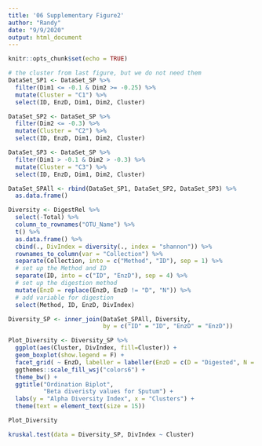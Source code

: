 ---
title: '06 Supplementary Figure2'
author: "Randy"
date: "9/9/2020"
output: html_document
---

```{r setup, include=FALSE}
knitr::opts_chunk$set(echo = TRUE)
```


```{r Alpha Diversity in Clusters}
# the cluster from last figure, but we do not need them
DataSet_SP1 <- DataSet_SP %>%
  filter(Dim1 <= -0.1 & Dim2 >= -0.25) %>%
  mutate(Cluster = "C1") %>%
  select(ID, EnzD, Dim1, Dim2, Cluster)

DataSet_SP2 <- DataSet_SP %>%
  filter(Dim2 <= -0.3) %>%
  mutate(Cluster = "C2") %>%
  select(ID, EnzD, Dim1, Dim2, Cluster)

DataSet_SP3 <- DataSet_SP %>%
  filter(Dim1 > -0.1 & Dim2 > -0.3) %>%
  mutate(Cluster = "C3") %>%
  select(ID, EnzD, Dim1, Dim2, Cluster)

DataSet_SPAll <- rbind(DataSet_SP1, DataSet_SP2, DataSet_SP3) %>%
  as.data.frame()

Diversity <- DigestRel %>%
  select(-Total) %>%
  column_to_rownames("OTU_Name") %>%
  t() %>%
  as.data.frame() %>% 
  cbind(., DivIndex = diversity(., index = "shannon")) %>%
  rownames_to_column(var = "Collection") %>%
  separate(Collection, into = c("Method", "ID"), sep = 1) %>% 
  # set up the Method and ID
  separate(ID, into = c("ID", "EnzD"), sep = 4) %>% 
  # set up the digestion method
  mutate(EnzD = replace(EnzD, EnzD != "D", "N")) %>%  
  # add variable for digestion
  select(Method, ID, EnzD, DivIndex)

Diversity_SP <- inner_join(DataSet_SPAll, Diversity, 
                           by = c("ID" = "ID", "EnzD" = "EnzD"))
```

```{r Supplementary Figure2, fig.height = 5, fig.width = 8}
Plot_Diversity <- Diversity_SP %>%
  ggplot(aes(Cluster, DivIndex, fill=Cluster)) +
  geom_boxplot(show.legend = F) +
  facet_grid( ~ EnzD, labeller = labeller(EnzD = c(D = "Digested", N = "NonDigested"))) +
  ggthemes::scale_fill_wsj("colors6") +
  theme_bw() +
  ggtitle("Ordination Biplot", 
          "Beta diveristy values for Sputum") +
  labs(y = "Alpha Diversity Index", x = "Clusters") +
  theme(text = element_text(size = 15))

Plot_Diversity
```

```{r Kruskal-Wallis Rank}
kruskal.test(data = Diversity_SP, DivIndex ~ Cluster)
```


